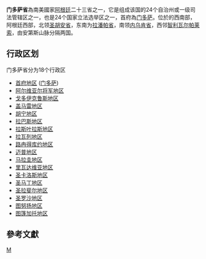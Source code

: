 {{Infobox Province AR
|province = 门多萨省
|native_name = Mendoza
|image_flag = [[File:Flag_of_Mendoza_Province,_Provinces_of_Argentina.svg|100px]]
|image_seal=[[File:Escudo_de_Mendoza.svg|100px]]
|capital = [[门多萨|门多萨]]
|area = 148,827
|population = 1,692,000 (2005 est.)<ref>{{es icon}} {{PDFlink|[http://www2.mecon.gov.ar/foro_presupuesto/trabajos/2005/11-Sistema%20de%20Indicadores%20-%20Mendoza_Fernandez.pdf Sistema de Indicadores y L.R.F]|113 [[Kibibyte|KiB]]<!-- application/pdf, 116596 bytes -->}}</ref>
|density = 11.37
|governor = [[Julio_Cobos|Julio Cobos]]
|demonym = ''mendocino''
|comments =
|iso3166_2=M
}} 
'''门多萨省'''為南美國家[[阿根廷|阿根廷]]二十三省之一，它是组成该国的24个自治州或一级司法管辖区之一，也是24个国家立法选举区之一，首府為[[门多萨|门多萨]]。位於{{Link-es|新库约地区|Región del Nuevo Cuyo}}的西南部，阿根廷西部，北领[[圣胡安省_(阿根廷)|圣胡安省]]，东南为[[拉潘帕省|拉潘帕省]]，南领[[內烏肯省|内乌肯省]]，西邻[[智利|智利]][[瓦尔帕莱索|瓦尔帕莱索]]，由安第斯山脉分隔两国。

== 行政区划 ==
门多萨省分为18个行政区
* [[首府地区_(门多萨省)|首府地区]] ([[门多萨|门多萨]]) 
* [[阿尔维亚尔将军地区|阿尔维亚尔将军地区]] 
* [[戈多伊克鲁斯地区|戈多伊克鲁斯地区]]
* [[盖马雷地区|盖马雷地区]] 
* [[胡宁地区|胡宁地区]] 
* [[拉巴斯地区|拉巴斯地区]] 
* [[拉斯叶拉斯地区|拉斯叶拉斯地区]] 
* [[拉瓦列地区|拉瓦列地区]] 
* [[路冉得库约地区|路冉得库约地区]] 
* [[迈普地区|迈普地区]] 
* [[马拉圭地区|马拉圭地区]] 
* [[里瓦达维亚地区|里瓦达维亚地区]] 
* [[圣卡洛斯地区|圣卡洛斯地区]] 
* [[圣马丁地区|圣马丁地区]] 
* [[圣拉斐尔地区|圣拉斐尔地区]]
* [[圣罗沙地区|圣罗沙地区]] 
* [[图努扬地区|图努扬地区]] 
* [[图篷加托地区|图篷加托地区]]

== 參考文獻 ==
<references/>
{{Commons category|Mendoza|position=left}}

{{阿根廷行政區劃}}

[[Category:阿根廷省份|M]]